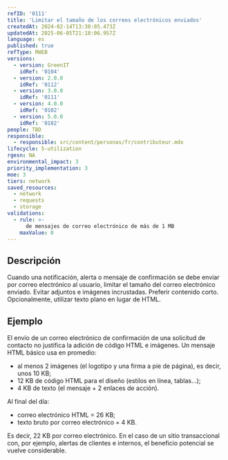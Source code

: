 ```yaml
---
refID: '0111'
title: 'Limitar el tamaño de los correos electrónicos enviados'
createdAt: 2024-02-14T13:30:05.473Z
updatedAt: 2025-06-05T21:18:06.957Z
language: es
published: true
refType: RWEB
versions:
  - version: GreenIT
    idRef: '0104'
  - version: 2.0.0
    idRef: '0112'
  - version: 3.0.0
    idRef: '0111'
  - version: 4.0.0
    idRef: '0102'
  - version: 5.0.0
    idRef: '0102'
people: TBD
responsible:
  - responsible: src/content/personas/fr/contributeur.mdx
lifecycle: 5-utilization
rgesn: NA
environmental_impact: 3
priority_implementation: 3
moe: 3
tiers: network
saved_resources:
  - network
  - requests
  - storage
validations:
  - rule: >-
      de mensajes de correo electrónico de más de 1 MB
    maxValue: 0
---
```


## Descripción

Cuando una notificación, alerta o mensaje de confirmación se debe enviar por correo electrónico al usuario, limitar el tamaño del correo electrónico enviado.
Evitar adjuntos e imágenes incrustadas. Preferir contenido corto. Opcionalmente, utilizar texto plano en lugar de HTML.

## Ejemplo

El envío de un correo electrónico de confirmación de una solicitud de contacto no justifica la adición de código HTML e imágenes.
Un mensaje HTML básico usa en promedio:
 - al menos 2 imágenes (el logotipo y una firma a pie de página), es decir, unos 10 KB;
 - 12 KB de código HTML para el diseño (estilos en línea, tablas...);
 - 4 KB de texto (el mensaje + 2 enlaces de acción).

Al final del día:
 - correo electrónico HTML = 26 KB;
 - texto bruto por correo electrónico = 4 KB.

Es decir, 22 KB por correo electrónico.
En el caso de un sitio transaccional con, por ejemplo, alertas de clientes e internos, el beneficio potencial se vuelve considerable.



